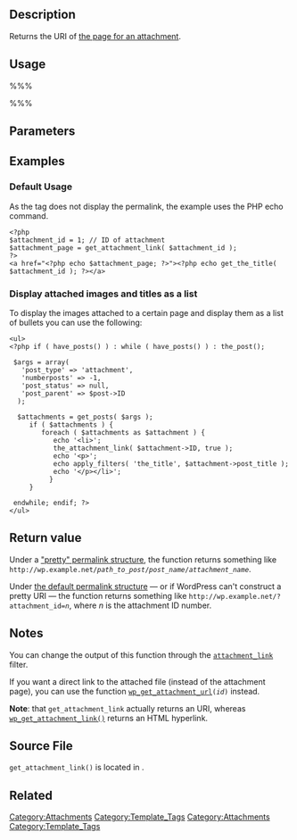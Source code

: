 {{Languages|
{{en|Function Reference/get attachment link}}
{{it|Riferimento funzioni/get attachment link}}
{{ja|テンプレートタグ/get attachment link}}
}}
== Description ==

Returns the URI of [[Templates_Hierarchy#Attachment_display|the page for an attachment]].

== Usage ==

%%% <?php $attachment_page = get_attachment_link($id); ?> %%%

== Parameters ==
{{Parameter|$id|integer|The numeric ID of the [[Using_Image_and_File_Attachments|attachment]].|optional|The current post ID, when used in [[The Loop]].}}

== Examples ==

=== Default Usage ===

As the tag does not display the permalink, the example uses the PHP echo command.  

<pre><?php 
$attachment_id = 1; // ID of attachment
$attachment_page = get_attachment_link( $attachment_id ); 
?>
<a href="<?php echo $attachment_page; ?>"><?php echo get_the_title( $attachment_id ); ?></a></pre>

=== Display attached images and titles as a list ===

To display the images attached to a certain page and display them as a list of bullets you can use the following: 

<pre><ul>
<?php if ( have_posts() ) : while ( have_posts() ) : the_post();    

 $args = array(
   'post_type' => 'attachment',
   'numberposts' => -1,
   'post_status' => null,
   'post_parent' => $post->ID
  );

  $attachments = get_posts( $args );
     if ( $attachments ) {
        foreach ( $attachments as $attachment ) {
           echo '<li>';
           the_attachment_link( $attachment->ID, true );
           echo '<p>';
           echo apply_filters( 'the_title', $attachment->post_title );
           echo '</p></li>';
          }
     }

 endwhile; endif; ?>
</ul></pre>

== Return value ==

Under a [[Using_Permalinks#mod_rewrite:_.22Pretty_Permalinks.22|"pretty" permalink structure]], the function returns something like <tt><nowiki>http://wp.example.net</nowiki>/<var>path_to_post</var>/<var>post_name</var>/<var>attachment_name</var></tt>.

Under [[Using_Permalinks#Default:_.22Ugly.22|the default permalink structure]] — or if WordPress can't construct a pretty URI — the function returns something like <tt><nowiki>http://wp.example.net</nowiki>/?attachment_id=<var>n</var></tt>, where <var>n</var> is the attachment ID number.

== Notes ==

You can change the output of this function through the <tt>[[Plugin_API/Filter_Reference#Link_Filters|attachment_link]]</tt> filter.

If you want a direct link to the attached file (instead of the attachment page), you can use the function <tt>[[Function_Reference/wp_get_attachment_url|wp_get_attachment_url]](<var>id</var>)</tt> instead.

'''Note''': that <tt>get_attachment_link</tt> actually returns an URI, whereas <tt>[[Function_Reference/wp_get_attachment_link|wp_get_attachment_link()]]</tt> returns an HTML hyperlink.

== Source File ==

<tt>get_attachment_link()</tt> is located in {{Trac|wp-includes/link-template.php}}.

[[Category:Attachments]]
[[Category:Template_Tags]]

== Related ==
{{Attachment Tags}}

[[Category:Attachments]]
[[Category:Template_Tags]]